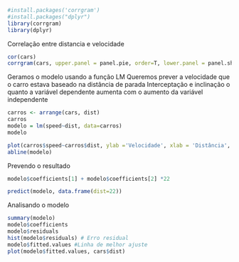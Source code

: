 ```{r}
#install.packages('corrgram')
#install.packages("dplyr")
library(corrgram)
library(dplyr)
```
Correlação entre distancia e velocidade
```{r}
cor(cars)
corrgram(cars, upper.panel = panel.pie, order=T, lower.panel = panel.shade, text.panel = panel.txt, main='Carros')
```
Geramos o modelo usando a função LM
Queremos prever a velocidade que o carro estava baseado na distância de parada 
Interceptação e inclinação o quanto a variável dependente aumenta com o aumento da variável independente

```{r}
carros <- arrange(cars, dist)
carros
modelo = lm(speed~dist, data=carros)
modelo
```
```{r}
plot(carros$speed~carros$dist, ylab ='Velocidade', xlab = 'Distância', main='carros')
abline(modelo)
```
Prevendo o resultado
```{r}
modelo$coefficients[1] + modelo$coefficients[2] *22
```
```{r}
predict(modelo, data.frame(dist=22))
```
Analisando o modelo
```{r}
summary(modelo)
modelo$coefficients
modelo$residuals
hist(modelo$residuals) # Erro residual
modelo$fitted.values #Linha de melhor ajuste
plot(modelo$fitted.values, cars$dist)
```

